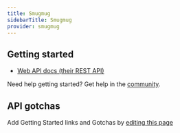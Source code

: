 ```yaml
---
title: Smugmug
sidebarTitle: Smugmug
provider: smugmug
---
```



<Overview />


## Getting started

-   [Web API docs (their REST API)](https://api.smugmug.com/api/v2/doc)

<Tip>Need help getting started? Get help in the [community](https://nango.dev/slack).</Tip>

## API gotchas

<Note>Add Getting Started links and Gotchas by [editing this page](https://github.com/nangohq/nango/tree/master/docs-v2/integrations/all/smugmug.mdx)</Note>
